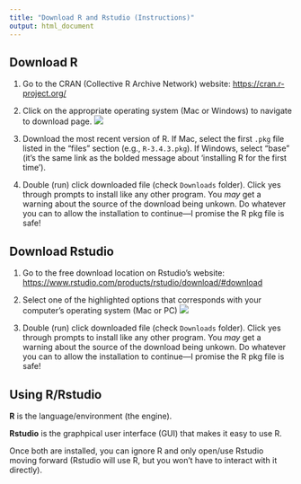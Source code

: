 ```yaml
---
title: "Download R and Rstudio (Instructions)"
output: html_document
---
```


## Download R

1. Go to the CRAN (Collective R Archive Network) website: [https://cran.r-project.org/](https://cran.r-project.org/)

2. Click on the appropriate operating system (Mac or Windows) to navigate to download page.
![](img/install-r.png)

3. Download the most recent version of R. If Mac, select the first `.pkg` file listed in the "files" section (e.g., `R-3.4.3.pkg`). If Windows, select "base" (it's the same link as the bolded message about 'installing R for the first time').

4. Double (run) click downloaded file (check `Downloads` folder). Click yes through prompts to install like any other program. You *may* get a warning about the source of the download being unkown. Do whatever you can to allow the installation to continue---I promise the R pkg file is safe!

## Download Rstudio

1. Go to the free download location on Rstudio's website: [https://www.rstudio.com/products/rstudio/download/#download](https://www.rstudio.com/products/rstudio/download/#download)

2. Select one of the highlighted options that corresponds with your computer's operating system (Mac or PC)
![](img/install-rstudio.png)

3. Double (run) click downloaded file (check `Downloads` folder). Click yes through prompts to install like any other program. You *may* get a warning about the source of the download being unkown. Do whatever you can to allow the installation to continue---I promise the R pkg file is safe!

## Using R/Rstudio

**R** is the language/environment (the engine).

**Rstudio** is the graphpical user interface (GUI) that makes it easy to use R.

Once both are installed, you can ignore R and only open/use Rstudio moving forward (Rstudio will use R, but you won't have to interact with it directly).
